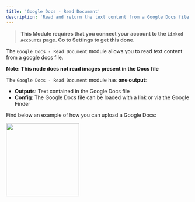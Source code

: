 ```yaml
---
title: 'Google Docs - Read Document'
description: 'Read and return the text content from a Google Docs file.'
---
```


>**This Module requires that you connect your account to the `Linked Accounts` page. Go to Settings to get this done.**

The `Google Docs - Read Document` module allows you to read text content from a google docs file. 

**Note: This node does not read images present in the Docs file**

The `Google Docs - Read Document` module has **one output**:

- **Outputs**: Text contained in the Google Docs file
- **Config**: The Google Docs file can be loaded with a link or via the Google Finder

Find below an example of how you can upload a Google Docs:

<img height="200" src="/GDReader.png"/>
